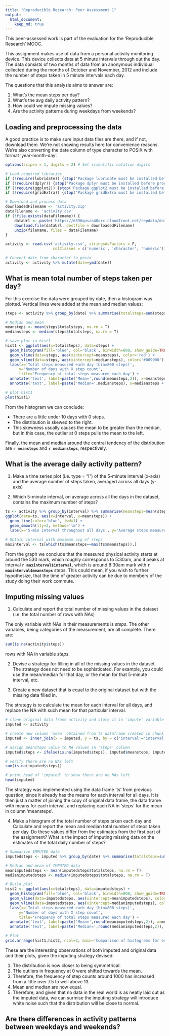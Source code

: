 ```yaml
---
title: "Reproducible Research: Peer Assessment 1"
output: 
  html_document:
    keep_md: true
---
```

This peer-assessed work is part of the evaluation for the 'Reproducible Research' MOOC.

This assignment makes use of data from a personal activity monitoring device. This device collects data at 5 minute intervals through out the day. The data consists of two months of data from an anonymous individual collected during the months of October and November, 2012 and include the number of steps taken in 5 minute intervals each day.

The questions that this analysis aims to answer are:

1. What's the mean steps per day?
2. What's the avg daily activity pattern?
3. How could we impute missing values?
4. Are the activity patterns during weekdays from weekends?

## Loading and preprocessing the data
A good practice is to make sure input data files are there, and if not, download them. We're not showing results here for convenience reasons. We're also converting the date column of type character to POSIX with format 'year-month-day'.

```r
options(scipen = 1, digits = 2) # Set scientific notation digits

# Load required libraries
if (!require(lubridate)) {stop('Package lubridate must be installed before proceeding.')}
if (!require(dplyr)) {stop('Package dplyr must be installed before proceeding.')}
if (!require(ggplot2)) {stop('Package ggplot2 must be installed before proceeding.')}
if (!require(gridExtra)) {stop('Package gridExtra must be installed before proceeding.')}

# Download and process data
downloadedFilename <- 'activity.zip'
dataFilename <- 'activity.csv'
if (!file.exists(dataFilename)) {
    dataUrl <- paste('https://d396qusza40orc.cloudfront.net/repdata/data/',filename, sep = '')
    download.file(dataUrl, destfile = downloadedFilename)
    unzip(filename, files = dataFilename)
}

activity <- read.csv('activity.csv', stringsAsFactors = F, 
                     colClasses = c('numeric', 'character', 'numeric'))

# Convert date from character to posix
activity <- activity %>% mutate(date=ymd(date))
```


## What is mean total number of steps taken per day?
For this exercise the data were grouped by date, then a histogram was plotted. Vertical lines were added at the mean and median values:
```r
steps <- activity %>% group_by(date) %>% summarise(totalsteps=sum(steps, na.rm = T))

# Median and mean
meansteps <- mean(steps$totalsteps, na.rm = T)
mediansteps <- median(steps$totalsteps, na.rm = T)

# save plot in hist1
hist1 <- ggplot(aes(x=totalsteps), data=steps) + 
  geom_histogram(fill='blue', col='black', binwidth=800, show_guide=TRUE) + 
  geom_vline(data=steps, aes(xintercept=meansteps), color='red') + 
  geom_vline(data=steps, aes(xintercept=mediansteps), color='#009900') +
  labs(x='Total steps measured each day (bin=800 steps)', 
      y='Number of days with X step count', 
      title='Frequency of total steps measured each day') +
  annotate('text', label=paste('Mean=',round(meansteps,2)), x=meansteps - 4000, y=10, color='red') +
  annotate('text', label=paste('Median=',mediansteps), x=mediansteps + 4000, y=10, color='#009900')

# plot hist1
plot(hist1)
```

From the histogram we can conclude:

* There are a little under 10 days with 0 steps.
* The distribution is skewed to the right.
* This skewness usually causes the mean to be greater than the median, but in this case, the outlier at 0 steps pulls the mean to the left.

Finally, the mean and median around the central tendency of the distribution are **`r meansteps`** and **`r mediansteps`**, respectively.

## What is the average daily activity pattern?

1. Make a time series plot (i.e. type = "l") of the 5-minute interval (x-axis) and the average number of steps taken, averaged across all days (y-axis)

2. Which 5-minute interval, on average across all the days in the dataset, contains the maximum number of steps?
```r
ts <- activity %>% group_by(interval) %>% summarise(meansteps=mean(steps, na.rm = T))
ggplot(data=ts, aes(x=interval, y=meansteps)) + 
  geom_line(color='blue', lwd=1) +
  geom_smooth(lty=2, method='lm') +
  labs(x='5-min interval throughout all days', y='Average steps measured', title='Average steps for all 5-min intervals throughout all days') 

# Obtain interval with maximum avg of steps
maxinterval <- ts[which(ts$meansteps==max(ts$meansteps)),]
```
From the graph we conclude that the measured physical activity starts at around the 530 mark, which roughly corresponds to 5:30am, and it peaks at interval **`r maxinterval$interval`**, which is around 8:30am mark with **`r maxinterval$meansteps`** steps. This could mean, if you wish to further hypothesize, that the time of greater activity can be due to members of the study doing their work commute.

## Imputing missing values

1. Calculate and report the total number of missing values in the dataset (i.e. the total number of rows with NAs)

The only variable with NAs in their measurements is *steps*. The other variables, being categories of the measurement, are all complete. There are:
```r
sum(is.na(activity$steps))
```
rows with NA in variable *steps*.

2. Devise a strategy for filling in all of the missing values in the dataset. The strategy does not need to be sophisticated. For example, you could use the mean/median for that day, or the mean for that 5-minute interval, etc.

3. Create a new dataset that is equal to the original dataset but with the missing data filled in.

The strategy is to calculate the mean for each interval for all days, and replace the NA with such mean for that particular interval.

```r
# clone original data frame activity and store it in 'impute' variable
imputed <- activity

# create new column 'mean' obtained from ts dataframe created in chunk code from previous question 
imputed <- inner_join(x = imputed, y = ts, by = c('interval'='interval'))

# assign meansteps value to NA values in 'steps' column
imputed$steps <- ifelse(is.na(imputed$steps), imputed$meansteps, imputed$steps)

# verify there are no NAs left
sum(is.na(imputed$steps))

# print head of 'imputed' to show there are no NAs left
head(imputed)
```
The strategy was implemented using the data frame 'ts' from previous question, since it already has the means for each interval for all days. It is then just a matter of joining the copy of original data frame, the data frame with means for each interval, and replacing each NA in 'steps' for the mean in column 'meansteps'.

4. Make a histogram of the total number of steps taken each day and Calculate and report the mean and median total number of steps taken per day. Do these values differ from the estimates from the first part of the assignment? What is the impact of imputing missing data on the estimates of the total daily number of steps?
```r

# Summarize IMPUTED data
imputedsteps <- imputed %>% group_by(date) %>% summarise(totalsteps=sum(steps, na.rm = T))

# Median and mean of IMPUTED data
meanimputedsteps <- mean(imputedsteps$totalsteps, na.rm = T)
medianimputedsteps <- median(imputedsteps$totalsteps, na.rm = T)

# Build plot
hist2 <- ggplot(aes(x=totalsteps), data=imputedsteps) + 
  geom_histogram(fill='blue', col='black', binwidth=800, show_guide=TRUE) + 
  geom_vline(data=imputedsteps, aes(xintercept=meanimputedsteps), color='red') + 
  geom_vline(data=imputedsteps, aes(xintercept=medianimputedsteps), color='#009900') +
  labs(x='Total steps measured each day (bin=800 steps)', 
      y='Number of days with X step count', 
      title='Frequency of total steps measured each day') +
  annotate('text', label=paste('Mean=',round(meanimputedsteps,2)), x=meanimputedsteps - 7000, y=10, color='red') +
  annotate('text', label=paste('Median=',round(medianimputedsteps,2)), x=medianimputedsteps + 7000, y=10, color='#009900')

# Plot
grid.arrange(hist1,hist2, ncol=2, main='Comparison of histograms for original data (left) and imputed data (right)')
```

These are the interesting observations of both imputed and original data and their plots, given the imputing strategy devised:

1. The distribution is now closer to being symmetrical.
2. THe outliers in frequency at 0 were shifted towards the mean.
3. Therefore, the frequency of step counts around 1000 has increased from a little over 7.5 to well above 13.
4. Mean and median are now equal.
5. Therefore, and given that no data in the real world is as neatly laid out as the imputed data, we can surmise the imputing strategy will introduce white noise such that the distribution will be close to normal.

## Are there differences in activity patterns between weekdays and weekends?
